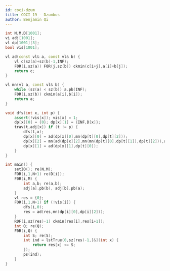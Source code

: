 ```yaml
---
id: coci-dzum
title: COCI 19 - Dzumbus
author: Benjamin Qi
---
```


```cpp
int N,M,D[1001];
vi adj[1001];
vl dp[1001][3];
bool vis[1001];

vl ad(const vl& a, const vl& b) {
	vl c(sz(a)+sz(b)-1,INF);
	F0R(i,sz(a)) F0R(j,sz(b)) ckmin(c[i+j],a[i]+b[j]);
	return c;
}

vl mn(vl a, const vl& b) {
	while (sz(a) < sz(b)) a.pb(INF);
	F0R(i,sz(b)) ckmin(a[i],b[i]);
	return a;
}

void dfs(int x, int p) {
	assert(!vis[x]); vis[x] = 1;
	dp[x][0] = {0}; dp[x][1] = {INF,D[x]};
	trav(t,adj[x]) if (t != p) {
		dfs(t,x);
		dp[x][0] = ad(dp[x][0],mn(dp[t][0],dp[t][2]));
		dp[x][2] = mn(ad(dp[x][2],mn(mn(dp[t][0],dp[t][1]),dp[t][2])),ad(dp[x][1],mn(dp[t][1],dp[t][2])));
		dp[x][1] = ad(dp[x][1],dp[t][0]);
	}
}

int main() {
	setIO(); re(N,M);
	FOR(i,1,N+1) re(D[i]);
	F0R(i,M) {
		int a,b; re(a,b);
		adj[a].pb(b), adj[b].pb(a);
	}
	vl res = {0};
	FOR(i,1,N+1) if (!vis[i]) {
		dfs(i,0);
		res = ad(res,mn(dp[i][0],dp[i][2]));
	}
	R0F(i,sz(res)-1) ckmin(res[i],res[i+1]);
	int Q; re(Q);
	F0R(i,Q) {
		int S; re(S);
		int ind = lstTrue(0,sz(res)-1,[&](int x) {
			return res[x] <= S;
		});
		ps(ind);
	}
}
```